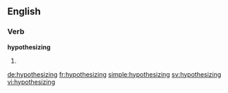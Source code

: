 ==English==

===Verb===
'''hypothesizing'''

# {{present participle of|hypothesize}}

[[de:hypothesizing]]
[[fr:hypothesizing]]
[[simple:hypothesizing]]
[[sv:hypothesizing]]
[[vi:hypothesizing]]